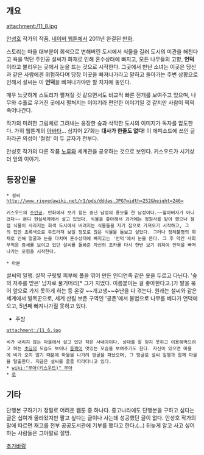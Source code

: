 == 개요 ==

attachment:/11_8.jpg

[[안성호]] 작가의 작품, [[네이버 웹툰]]에서 2011년 완결된 [http://comic.naver.com/webtoon/detail.nhn?titleId=169082&no=1&weekday=sat 만화].

스토리는 마을 대부분이 회색으로 변해버린 도시에서 식물을 길러 도시의 미관을 해친다고 욕을 먹던 주인공 설씨가 화재로 인해 혼수상태에 빠지고, 모든 나무들의 고향, '''언덕'''이라고 불리우는 곳에서 눈을 뜨는 것으로 시작한다.
그곳에서 만난 소녀는 이곳은 당신과 같은 사람에겐 위험하다며 당장 이곳을 빠져나가라고 말하고 돌아가는 주변 상황으로 인해서 설씨는 이 '''언덕'''을 빠져나가야만 할 처지에 놓인다.

매우 느긋하게 스토리가 펼쳐질 것 같으면서도 비교적 빠른 전개를 보여주고 있으며, 나무와 수풀로 우거진 곳에서 펼쳐지는 이야기라 편안한 이야기일 것 같지만 사람이 픽픽 죽어나간다.

작가의 미려한 그림체로 그려내는 웅장한 숲과 삭막한 도시의 이미지가 독자를 압도한다. 가히 웹툰계의 [[아바타]]... 심지어 27화는 '''대사가 한줄도 없다!''' 이 에피소드에 쓰인 글자라곤 의성어 '철컹' 이 두 글자가 전부다.

안성호 작가의 다른 작품 [[노루]]와 세계관을 공유하는 것으로 보인다. 키스우드가 시기상 더 앞의 이야기.

== 등장인물 ==
 * 설씨
 http://www.rigvedawiki.net/r1/pds/dddas.JPG?width=252&height=246=

 키스우드의 [[주인공]]. 만화에서 보기 힘든 중년 남성의 용모를 한 남성이다.~~할아버지가 아니었다~~ 본디 현실세계에서 살고 있었다. 식물을 좋아해서 과거에는 정원사를 맡아 했으나 점점 식물이 사라지는 회색 도시에서 버려지는 식물들을 자기 집으로 가져오기 시작하고, 그의 집만 초록색으로 두드러져 보일 정도로 많은 식물을 돌보고 살았다. 그러나 정체불명의 화재로 인해 얼굴과 눈을 다치며 혼수상태에 빠지고는 '언덕'에서 눈을 뜬다. 그 후 약간 사회부적응 증세를 보이고 있던 설씨를 돌봐준 자신의 조카를 다시 한번 보기 위하여 언덕을 빠져나가는 모험을 시작한다.

 * 아본
설씨의 일행. 살짝 구릿빛 피부에 풀을 엮어 만든 인디언족 같은 옷을 두르고 다닌다. '숲의 저주를 받은' 남자로 풀거머리[* 그가 지었다. 이름붙이는 걸 좋아한다고.]가 발을 묶어 앞으로 가지 못하게 하는 등 온갖 ~~개고생~~수난을 다 겪는다. 원래는 설씨와 같은 세계에서 벌목꾼으로, 세계 산림 보존 구역인 '공존'에서 불법으로 나무를 베다가 언덕에 오고, 5년째 빠져나가질 못하고 있다.

* 주밤
 attachment:/11_6.jpg

 비가 내리지 않는 마을에서 살고 있던 작은 사내아이다. 상대를 잘 믿지 못하고 이용해먹으려고 하는 [[초딩]]의 모습도 보이나 [[등짝]]이 멋있는 모습을 보여주기도 한다. 자신이 있으면 마을에 비가 오지 않기 때문에 마을을 나가려 땅굴을 파놨으며, 그 땅굴로 설씨 일행과 함께 마을을 탈출한다. 지금은 설씨를 졸졸 따라다니고 있다.
 * [[wiki:"무아(키스우드)" 무아]]
 * [[로]]

== 기타 ==

단행본 구하기가 정말로 어려운 웹툰 중 하나다. 중고나라에도 단행본을 구하고 싶다는 글은 십여개 올라왔지만 팔고 싶다는 글이나 사는데 성공했단 글이 없다. 안성호 작가의 말에 따르면 재고를 전부 공공도서관에 기부를 했다고 한다.(...) 뒤늦게 알고 사고 싶어하는 사람들은 그야말로 절망.
 
[[추가바람]]
